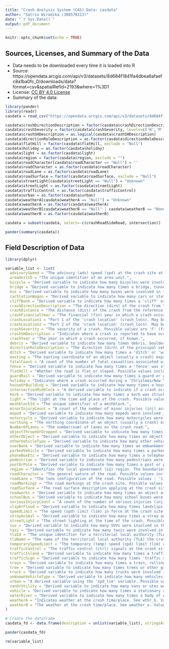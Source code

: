 ```yaml
---
title: "Crash Analysis System (CAS) Data: casdata"
author: "Satrio Wiradika (300578313)"
date: "`r Sys.Date()`"
output: pdf_document
---
```


```r
knitr::opts_chunk$set(echo = TRUE)
```

## Sources, Licenses, and Summary of the Data

* Data needs to be downloaded every time it is loaded into R
* Source: https://opendata.arcgis.com/api/v3/datasets/8d684f1841fa4dbea6afaefc8a1ba0fc_0/downloads/data?format=csv&spatialRefId=2193&where=1%3D1
* License: [CC BY 4.0 License](https://creativecommons.org/licenses/by/4.0)
* Summary of the data:

```r
library(pander)
library(readr)
casdata = read_csv("https://opendata.arcgis.com/api/v3/datasets/8d684f1841fa4dbea6afaefc8a1ba0fc_0/downloads/data?format=csv&spatialRefId=2193&where=1%3D1")
```

```r
casdata$crashDirectionDescription = factor(casdata$crashDirectionDescription, exclude = 'Null')
casdata$crashSeverity = factor(casdata$crashSeverity, levels=c('N','M', 'S', 'F'))
casdata$crashSHDescription = as.logical(casdata$crashSHDescription)
casdata$directionRoleDescription = as.factor(casdata$directionRoleDescription)
casdata$flatHill = factor(casdata$flatHill, exclude = "Null")
casdata$holiday = as.factor(casdata$holiday)
casdata$light = as.factor(casdata$light)
casdata$region = factor(casdata$region, exclude = "")
casdata$roadCharacter[casdata$roadCharacter == "Null"] = ''
casdata$roadCharacter = as.factor(casdata$roadCharacter)
casdata$roadLane = as.factor(casdata$roadLane)
casdata$roadSurface = factor(casdata$roadSurface, exclude = "Null")
casdata$streetLight[casdata$streetLight == "Null"] = "Unknown"
casdata$streetLight = as.factor(casdata$streetLight)
casdata$trafficControl = as.factor(casdata$trafficControl)
casdata$urban = as.factor(casdata$urban)
casdata$weatherA[casdata$weatherA == "Null"] = "Unknown"
casdata$weatherA = as.factor(casdata$weatherA)
casdata$weatherB[casdata$weatherB == "Null" | casdata$weatherB == "None"] = "Unknown"
casdata$weatherB = as.factor(casdata$weatherB)

casdata = subset(casdata, select=-c(crashRoadSideRoad, intersection))

pander(summary(casdata))
```

## Field Description of Data

```r
library(dplyr)
```

```r
variable_list <- list(
  advisorySpeed = "The advisory (adv) speed (spd) at the crash site at the time of the crash.",
  areaUnitID = "The unique identifier of an area unit.",
  bicycle = "Derived variable to indicate how many bicycles were involved in the crash.",
  bridge = "Derived variable to indicate how many times a bridge, tunnel, the abutments, handrails were struck in the crash.",
  bus = "Derived variable to indicate how many buses were involved in the crash (excluding school buses which are counted in the SCHOOL_BUS field).",
  carStationWagon = "Derived variable to indicate how many cars or station wagons were involved in the crash.",
  cliffBank = "Derived variable to indicate how many times a 'cliff' or 'bank' was struck in the crash. This includes retaining walls.",
  crashDirectionDescription = "The direction (dirn) of the crash from the reference point. Values possible are 'North', 'East', 'South' or 'West'.",
  crashDistance = "The distance (dist) of the crash from the reference point for the crash. The reference point is often the intersection of 'crash road' and 'side road' (refer to 'cr_rd_sd_rd' variable).",
  crashFinancialYear = "The financial (fin) year in which a crash occurred, if known. This is displayed as a string field. eg 2004/2005.",
  crashLocation1 = "Part 1 of the 'crash location' (crash_locn). May be a road name, route position (RP), landmark, or other, e.g. 'Ninety Mile Beach'. Used for location descriptions in reports etc.",
  crashLocation2 = "Part 2 of the 'crash location' (crash_locn). May be a side road name, landmark etc. Used for location descriptions in reports etc.",
  crashSeverity = "The severity of a crash. Possible values are 'F' (fatal), 'S' (serious), 'M' (minor), 'N' (non-injury). This is determined by the worst injury sustained in the crash at time of entry.",
  crashSHDescription = "Indicates where a crash is reported to have occurred on a State Highway (SH) marked ‘1’, or on another road type marked ‘2’.",
  crashYear = "The year in which a crash occurred, if known.",
  debris = "Derived variable to indicate how many times debris, boulders or items dropped or thrown from a vehicle(s) were struck in the crash.",
  directionRoleDescription = "The direction (dirn) of the principal vehicle involved in the crash. Possible values are North, South, East or West.",
  ditch = "Derived variable to indicate how many times a 'ditch' or 'waterable drainage channel' was struck in a crash.",
  easting = "The easting coordinate of an object (usually a crash) expressed in NZMG referred to the WGS84 datum to a precision of 1m. Please note, in some instances crashes are not able to be assigned to GPS co-ordinates. These crashes have been assigned eastings and northings of ‘0,0’ in this dataset. There are two main reasons that a GPS coordinate cannot be allocated to a crash. Firstly, that the crash has been reported but the location was unknown. Secondly in a small number of instances, a crash may have occurred on a road which is not yet captured on the CAS spatial layer.",
  fatalCount = "A count of the number of fatal casualties associated with this crash.",
  fence = "Derived variable to indicate how many times a 'fence' was struck in the crash. This includes letterbox(es), hoardings, private roadside furniture, hedges, sight rails, etc.",
  flatHill = "Whether the road is flat or sloped. Possible values include 'Flat or 'Hill'.",
  guardRail = "Derived variable to indicate how many times a guard or guard rail was struck in the crash. This includes 'New Jersey' barriers, 'ARMCO', sand filled barriers, wire catch fences, etc.",
  holiday = "Indicates where a crash occurred during a 'Christmas/New Year', 'Easter', 'Queens Birthday' or 'Labour Weekend' holiday period, otherwise 'None'.",
  houseOrBuilding = "Derived variable to indicate how many times a houses, garages, sheds or other buildings(Bldg) were struck in the crash.",
  intersectionMidblock = "A derived variable to indicate if a crash occurred at an intersection (intsn) or not. The 'intsn_midblock' variable is calculated using the 'intersection' and 'junction_type' variables. Values are 'Intersection' (where intersection variable = 'Intersection' or {'Intersection' = 'At Landmark' and junction_type is not in ('Unknown' or 'Driveway')} OR {Intersection = 'Unknown' and crash_dist <= 10}), otherwise 'Midblock' for crashes not meeting the criteria for 'Intersection').",
  kerb = "Derived variable to indicate how many times a kerb was struck in the crash, that contributed directly to the crash.",
  light = "The light at the time and place of the crash. Possible values: 'Bright Sun', 'Overcast', 'Twilight', 'Dark' or 'Unknown'.",
  meshblockId = "The unique identifier of a meshblock.",
  minorInjuryCount = "A count of the number of minor injuries (inj) associated with this crash.",
  moped = "Derived variable to indicate how many mopeds were involved in the crash.",
  motorcycle = "Derived variable to indicate how many motorcycles were involved in the crash.",
  northing = "The northing coordinate of an object (usually a crash) expressed in NZMG referred to the WGS84 datum to a precision of 1m. Please note, in some instances crashes are not able to be assigned to GPS co-ordinates. These crashes have been assigned eastings and northings of ‘0,0’ in this dataset. There are two main reasons that a GPS coordinate cannot be allocated to a crash. Firstly, that the crash has been reported but the location was unknown. Secondly in a small number of instances, a crash may have occurred on a road which is not yet captured on the CAS spatial layer.",
  NumberOfLanes = "The number(num) of lanes on the crash road.",
  objectThrownOrDropped = "Derived variable to indicate how many times objects were thrown at or dropped on vehicles in the crash.",
  otherObject = "Derived variable to indicate how many times an object was struck in a crash and the object struck was not pre-defined. This variable includes stockpiled materials, rubbish bins, fallen poles, fallen trees, etc.",
  otherVehicleType = "Derived variable to indicate how many other vehicles (not included in any other category) were involved in the crash.",
  overBank = "Derived variable to indicate how many times an embankment was struck or driven over during a crash. This variable includes other vertical drops driven over during a crash.",
  parkedVehicle = "Derived variable to indicate how many times a parked or unattended vehicle was struck in the crash. This variable can include trailers.",
  phoneBoxEtc = "Derived variable to indicate how many times a telephone kiosk traffic signal controllers, bus shelters or other public furniture was struck in the crash.",
  pedestrian = "Derived variable to indicate how many pedestrians were involved in the crash. This includes pedestrians on skateboards, scooters and wheelchairs.",
  postOrPole = "Derived variable to indicate how many times a post or pole was struck in the crash. This includes light, power, phone, utility poles and objects practically forming part of a pole (i.e. 'Transformer Guy' wires).",
  region = "Identifies the local government (LG) region. The boundaries match territorial local authority (TLA) boundaries.",
  roadCharacter = "The general nature of the road. Possible values include 'Bridge', 'Motorway Ramp', ‘Rail crossing’ or 'Nil'.",
  roadLane = "The lane configuration of the road. Possible values : '1' (one way), '2' (two way), 'M' (for where a median exists), 'O' (for off-road lane configurations), ' ' (for unknown or invalid configurations).",
  roadMarkings = "The road markings at the crash site. Possible values: 'Ped Crossing' (for pedestrian crossings), 'Raised Island', 'Painted Island', 'No Passing Lanes', 'Centre Line', 'No Marks' or 'Unknown'.",
  roadSurface = "The road surface description applying at the crash site. Possible values: 'Sealed' or 'Unsealed'.",
  roadworks = "Derived variable to indicate how many times an object associated with 'roadworks' (including signs, cones, drums, barriers, but not roadwork vehicles) was struck during the crash.",
  schoolBus = "Derived variable to indicate how many school buses were involved in the crash.",
  seriousInjuryCount = "A count of the number of serious injuries (inj) associated with this crash.",
  slipOrFlood = "Derived variable to indicate how many times landslips, washouts or floods (excluding rivers) were objects struck in the crash.",
  speedLimit = "The speed (spd) limit (lim) in force at the crash site at the time of the crash. May be a number, or 'LSZ' for a limited speed zone.",
  strayAnimal = "Derived variable to indicate how many times a stray animal(s) was struck in the crash. This variable includes wild animals such as pigs, goats, deer, straying farm animals, house pets and birds.",
  streetLight = "The street lighting at the time of the crash. Possible values 'On', 'Off', 'None' or 'Unknown'.",
  suv = "Derived variable to indicate how many SUVs were involved in the crash.",
  taxi = "Derived variable to indicate how many taxis were involved in the crash.",
  tlaId = "The unique identifier for a territorial local authority (TLA). Each crash is assigned a TLA based on where the crash occurred.",
  tlaName = "The name of the territorial local authority (TLA) the crash has been attributed.",
  temporarySpeedLimit = "The temporary (temp) speed (spd) limit (lim) at the crash site if one exists (e.g. for road works).",
  trafficControl = "The traffic control (ctrl) signals at the crash site. Possible values are 'Traffic Signals', 'Stop Sign', 'Give Way Sign', 'Pointsman', 'School Patrol', 'Nil' or 'Unknown'.",
  trafficIsland = "Derived variable to indicate how many times a traffic island, medians (excluding barriers) was struck in the crash.",
  trafficSign = "Derived variable to indicate how many times 'traffic signage' (including traffic signals, their poles, bollards or roadside delineators) was struck in the crash.",
  train = "Derived variable to indicate how many times a train, rolling stock or jiggers was struck in the crash, whether stationary or moving.",
  tree = "Derived variable to indicate how many times trees or other growing items were struck during the crash.",
  truck = "Derived variable to indicate how many trucks were involved in the crash.",
  unknownVehicleType = "Derived variable to indicate how many vehicles were involved in the crash (where the vehicle type is unknown).",
  urban = "A derived variable using the 'spd_lim' variable. Possible values are 'Urban' (urban, spd_lim < 80) or 'Open Road' (open road, spd_lim >=80 or 'LSZ').",
  vanOrUtility = "Derived variable to indicate how many vans or utes were involved in the crash.",
  vehicle = "Derived variable to indicate how many times a stationary attended vehicle was struck in the crash. This includes broken down vehicles, workmen's vehicles, taxis, buses.",
  waterRiver = "Derived variable to indicate how many times a body of water (including rivers, streams, lakes, the sea, tidal flats, canals, watercourses or swamps) was struck in the crash.",
  weatherA = "Indicates weather at the crash time/place. See wthr_b. Values that are possible are 'Fine', 'Mist', 'Light Rain', 'Heavy Rain', 'Snow', 'Unknown'.",
  weatherB = "The weather at the crash time/place. See weather_a. Values 'Frost', 'Strong Wind' or 'Unknown.'"
)

# Create the dataframe
casdata_fd <- data.frame(description = unlist(variable_list), stringsAsFactors = FALSE)

pander(casdata_fd)

rm(variable_list)
```